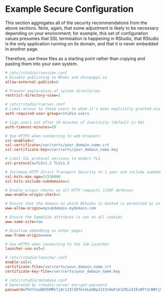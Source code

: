 # Example Secure Configuration

This section aggregates all of the security recommendations from the above sections. Note, again, that some adjustment is likely to be necessary depending on your environment; for example, this set of configuration values presumes that SSL termination is happening in RStudio, that RStudio is the only application running on its domain, and that it is never embedded in another page.

Therefore, use these files as a starting point rather than copying and pasting them into your own system.


```ini
# /etc/rstudio/rsession.conf
# Disable publishing to RPubs and shinyapps.io
allow-external-publish=0

# Prevent exploration of system directories
restrict-directory-view=1
```

```ini
# /etc/rstudio/rserver.conf
# Limit access to those users to whom it's been explicitly granted via group membership
auth-required-user-group=rstudio-users

# Sign users out after 20 minutes of inactivity (default is 60)
auth-timeout-minutes=20

# Use HTTPS when connecting to web browsers
ssl-enabled=1
ssl-certificate=/var/certs/your_domain_name.crt
ssl-certificate-key=/var/certs/your_domain_name.key  

# Limit SSL protocol versions to modern TLS
ssl-protocols=TLSv1.2 TLSv1.3

# Increase HTTP Strict Transport Security to 1 year and include subdomains
ssl-hsts-max-age=31536000
ssl-hsts-include-subdomains=1

# Enable origin checks on all HTTP requests (CSRF defense)
www-enable-origin-check=1

# Ensure that the domain on which RStudio is hosted is permitted as an origin
www-allow-origin=mysubdomain.mydomain.com

# Ensure the SameSite attribute is set on all cookies
www-same-site=lax

# Disallow embedding on other pages
www-frame-origin=none

# Use HTTPS when connecting to the Job Launcher
launcher-use-ssl=1
```

```ini
# /etc/rstudio/launcher.conf
enable-ssl=1
certificate-file=/var/certs/your_domain_name.crt
certificate-key-file=/var/certs/your_domain_name.key  
```

```ini
# /etc/rstudio/database.conf
# Generated by rstudio-server encrypt-password
password=ThX7skaB8VhMRk7jQr1J3lS0fk+GLmXDp3JIVcHwPiK1CMixSIEsNTt3cNBYj9Rx
```

